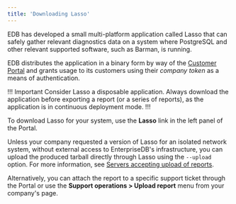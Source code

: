 ```yaml
---
title: 'Downloading Lasso'
---
```


EDB has developed a small multi-platform application called Lasso that 
can safely gather relevant diagnostics data on a system where PostgreSQL
and other relevant supported software, such as Barman, is running.

EDB distributes the application in a binary form by way of the
[Customer Portal](https://techsupport.enterprisedb.com/)
and grants usage to its customers using their *company token* as a means of authentication.

!!! Important
Consider Lasso a disposable application.
Always download the application before exporting a report (or a series of
reports), as the application is in continuous deployment mode.
!!!

To download Lasso for your system, use the
**Lasso** link in the left panel of the Portal.

Unless your company requested a version of Lasso for
an isolated network system, without external access to EnterpriseDB's
infrastructure, you can upload the produced tarball
directly through Lasso using the `--upload` option. For more information, see [Servers accepting upload of reports](96-appendix-a).

Alternatively, you can attach the report to a specific support ticket
through the Portal or use the **Support operations > Upload report** menu
from your company's page.
